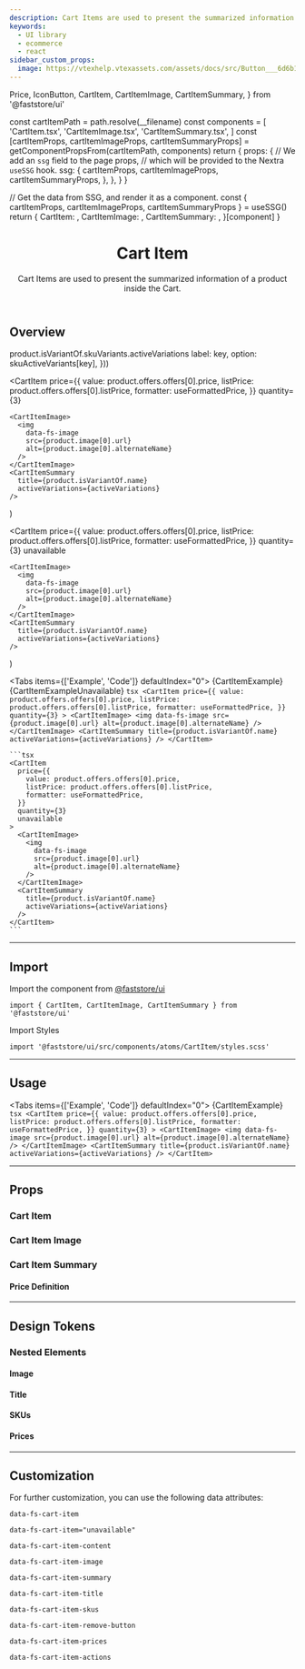 ```yaml
---
description: Cart Items are used to present the summarized information of a product inside the Cart.
keywords:
  - UI library
  - ecommerce
  - react
sidebar_custom_props:
  image: https://vtexhelp.vtexassets.com/assets/docs/src/Button___6d6b16886d5d7e2a05dba8c45c075796.png
---
```


  Price,
  IconButton,
  CartItem,
  CartItemImage,
  CartItemSummary,
} from '@faststore/ui'



  const cartItemPath = path.resolve(__filename)
  const components = [
    'CartItem.tsx',
    'CartItemImage.tsx',
    'CartItemSummary.tsx',
  ]
  const [cartItemProps, cartItemImageProps, cartItemSummaryProps] =
    getComponentPropsFrom(cartItemPath, components)
  return {
    props: {
      // We add an `ssg` field to the page props,
      // which will be provided to the Nextra `useSSG` hook.
      ssg: {
        cartItemProps,
        cartItemImageProps,
        cartItemSummaryProps,
      },
    },
  }
}

  // Get the data from SSG, and render it as a component.
  const { cartItemProps, cartItemImageProps, cartItemSummaryProps } = useSSG()
  return {
    CartItem: <PropsSection propsList={cartItemProps} />,
    CartItemImage: <PropsSection propsList={cartItemImageProps} />,
    CartItemSummary: <PropsSection propsList={cartItemSummaryProps} />,
  }[component]
}

<header>

# Cart Item

Cart Items are used to present the summarized information of a product inside the Cart.

</header>

## Overview

  product.isVariantOf.skuVariants.activeVariations
  label: key,
  option: skuActiveVariants[key],
}))

  <CartItem
    price={{
      value: product.offers.offers[0].price,
      listPrice: product.offers.offers[0].listPrice,
      formatter: useFormattedPrice,
    }}
    quantity={3}
  >
    <CartItemImage>
      <img
        data-fs-image
        src={product.image[0].url}
        alt={product.image[0].alternateName}
      />
    </CartItemImage>
    <CartItemSummary
      title={product.isVariantOf.name}
      activeVariations={activeVariations}
    />
  </CartItem>
)

  <CartItem
    price={{
      value: product.offers.offers[0].price,
      listPrice: product.offers.offers[0].listPrice,
      formatter: useFormattedPrice,
    }}
    quantity={3}
    unavailable
  >
    <CartItemImage>
      <img
        data-fs-image
        src={product.image[0].url}
        alt={product.image[0].alternateName}
      />
    </CartItemImage>
    <CartItemSummary
      title={product.isVariantOf.name}
      activeVariations={activeVariations}
    />
  </CartItem>
)

<Tabs items={['Example', 'Code']} defaultIndex="0">
  <Tab>
    <OverviewSection>
      {CartItemExample}
      {CartItemExampleUnavailable}
    </OverviewSection>
  </Tab>
  <Tab>
    ```tsx
    <CartItem
      price={{
        value: product.offers.offers[0].price,
        listPrice: product.offers.offers[0].listPrice,
        formatter: useFormattedPrice,
      }}
      quantity={3}
    >
      <CartItemImage>
        <img
          data-fs-image
          src={product.image[0].url}
          alt={product.image[0].alternateName}
        />
      </CartItemImage>
      <CartItemSummary
        title={product.isVariantOf.name}
        activeVariations={activeVariations}
      />
    </CartItem>
    ```

    ```tsx
    <CartItem
      price={{
        value: product.offers.offers[0].price,
        listPrice: product.offers.offers[0].listPrice,
        formatter: useFormattedPrice,
      }}
      quantity={3}
      unavailable
    >
      <CartItemImage>
        <img
          data-fs-image
          src={product.image[0].url}
          alt={product.image[0].alternateName}
        />
      </CartItemImage>
      <CartItemSummary
        title={product.isVariantOf.name}
        activeVariations={activeVariations}
      />
    </CartItem>
    ```

  </Tab>
</Tabs>

---

## Import

Import the component from [@faststore/ui](/../components)

```tsx
import { CartItem, CartItemImage, CartItemSummary } from '@faststore/ui'
```

Import Styles

```tsx
import '@faststore/ui/src/components/atoms/CartItem/styles.scss'
```

---

## Usage

<Tabs items={['Example', 'Code']} defaultIndex="0">
  <Tab>
    <OverviewSection>{CartItemExample}</OverviewSection>
  </Tab>
  <Tab>
    ```tsx
      <CartItem
      price={{
            value: product.offers.offers[0].price,
            listPrice: product.offers.offers[0].listPrice,
            formatter: useFormattedPrice,
          }}
      quantity={3}
    >
      <CartItemImage>
        <img
          data-fs-image
          src={product.image[0].url}
          alt={product.image[0].alternateName}
        />
      </CartItemImage>
      <CartItemSummary
        title={product.isVariantOf.name}
        activeVariations={activeVariations}
      />
    </CartItem>
    ```

  </Tab>
</Tabs>

---

## Props

### Cart Item

<CartItemPropsSection component="CartItem" />

### Cart Item Image

<CartItemPropsSection component="CartItemImage" />

### Cart Item Summary

<CartItemPropsSection component="CartItemSummary" />

#### Price Definition

<PropsSection propsList={propsPriceDefinition} />

---

## Design Tokens

<TokenTable>
  <TokenRow token="--fs-cart-item-padding" value="var(--fs-spacing-3)" />
  <TokenRow
    token="--fs-cart-item-bkg-color"
    value="var(--fs-control-bkg)"
    isColor
  />
  <TokenDivider />
  <TokenRow
    token="--fs-cart-item-border-width"
    value="var(--fs-border-width)"
  />
  <TokenRow
    token="--fs-cart-item-border-color"
    value="var(--fs-border-color-light)"
    isColor
  />
  <TokenRow
    token="--fs-cart-item-border-radius"
    value="var(--fs-border-radius)"
  />
</TokenTable>

### Nested Elements

#### Image

<TokenTable>
  <TokenRow
    token="--fs-cart-item-image-border-radius"
    value="var(--fs-cart-item-border-radius)"
  />
  <TokenRow token="--fs-cart-item-image-width" value="var(--fs-spacing-8)" />
  <TokenRow
    token="--fs-cart-item-image-height"
    value="var(--fs-cart-item-image-width)"
  />
</TokenTable>

#### Title

<TokenTable>
  <TokenRow
    token="--fs-cart-item-title-margin-bottom"
    value="var(--fs-spacing-0)"
  />
  <TokenRow token="--fs-cart-item-title-line-height" value="1.2" />
  <TokenRow
    token="--fs-cart-item-title-color"
    value="var(--fs-color-text)"
    isColor
  />
</TokenTable>

#### SKUs

<TokenTable>
  <TokenRow
    token="--fs-cart-item-skus-margin-top"
    value="var(--fs-spacing-0)"
  />
  <TokenRow
    token="--fs-cart-item-skus-text-size"
    value="var(--fs-text-size-legend)"
  />
  <TokenRow
    token="--fs-cart-item-skus-text-color"
    value="var(--fs-color-text-light)"
    isColor
  />
  <TokenRow
    token="--fs-cart-item-skus-line-height"
    value="var(--fs-text-size-body)"
  />
  <TokenRow
    token="--fs-cart-item-skus-column-gap"
    value="var(--fs-spacing-1)"
  />
  <TokenRow token="--fs-cart-item-skus-row-gap" value="var(--fs-spacing-0)" />
</TokenTable>

#### Prices

<TokenTable>
  <TokenRow token="--fs-cart-item-price-gap" value="var(--fs-spacing-1)" />
</TokenTable>

---

## Customization

For further customization, you can use the following data attributes:

`data-fs-cart-item`

`data-fs-cart-item="unavailable"`

`data-fs-cart-item-content`

`data-fs-cart-item-image`

`data-fs-cart-item-summary`

`data-fs-cart-item-title`

`data-fs-cart-item-skus`

`data-fs-cart-item-remove-button`

`data-fs-cart-item-prices`

`data-fs-cart-item-actions`
